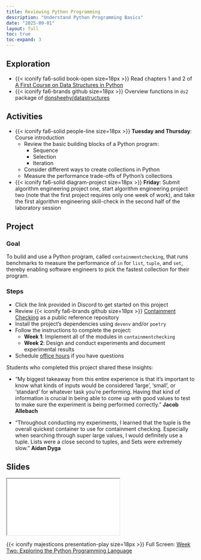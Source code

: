 ```yaml
---
title: Reviewing Python Programming
description: "Understand Python Programming Basics"
date: "2025-09-01"
layout: full
toc: true
toc-expand: 3
---
```


## Exploration

- {{< iconify fa6-solid book-open size=18px >}} Read chapters 1 and 2 of [A
First Course on Data Structures in
Python](https://donsheehy.github.io/datastructures/)
- {{< iconify fa6-brands github size=18px >}} Overview functions in `ds2`
package of
[donsheehy/datastructures](https://github.com/donsheehy/datastructures)

## Activities

- {{< iconify fa6-solid people-line size=18px >}} **Tuesday and Thursday**:
Course introduction
  - Review the basic building blocks of a Python program:
    - Sequence
    - Selection
    - Iteration
  - Consider different ways to create collections in Python
  - Measure the performance trade-offs of Python's collections
- {{< iconify fa6-solid diagram-project size=18px >}} **Friday**: Submit
algorithm engineering project one, start algorithm engineering project two
(note that the first project requires only one week of work), and take the first
algorithm engineering skill-check in the second half of the laboratory session

## Project

### Goal

To build and use a Python program, called `containmentchecking`, that runs
benchmarks to measure the performance of `in` for `list`, `tuple`, and `set`,
thereby enabling software engineers to pick the fastest collection for their
program.

### Steps

- Click the link provided in Discord to get started on this project
- Review {{< iconify fa6-brands github size=18px >}} [Containment
Checking](https://github.com/Algorithmology/containment-checking-starter) as a
public reference repository
- Install the project's dependencies using `devenv` and/or `poetry`
- Follow the instructions to complete the project:
  - **Week 1**: Implement all of the modules in `containmentchecking`
  - **Week 2**: Design and conduct experiments and document experimental
  results
- Schedule [office hours](https://www.gregorykapfhammer.com/schedule/) if you
have questions

::: {.callout-note appearance="minimal" title="Student Insights" collapse="false"}
Students who completed this project shared these insights:

- "My biggest takeaway from this entire experience is that it's important to
know what kinds of inputs would be considered 'large', 'small', or 'standard'
for whatever task you're performing. Having that kind of information is crucial
in being able to come up with good values to test to make sure the experiment is
being performed correctly." **Jacob Allebach**

- "Throughout conducting my experiments, I learned that the tuple is the overall
quickest container to use for containment checking. Especially when searching
through super large values, I would definitely use a tuple. Lists were a close
second to tuples, and Sets were extremely slow." **Aidan Dyga**

:::

## Slides

```{=html}
<iframe class="slide-deck" src="../../slides/weektwo/"></iframe>
```

{{< iconify majesticons presentation-play size=18px >}} Full Screen: [Week Two: Exploring the Python Programming Language](../../slides/weektwo/)
